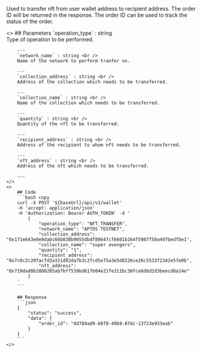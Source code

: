 
Used to transfer nft from user wallet address to recipient address. The order ID will be returned in the response. The order ID can be used to track the status of the order.

<ColumnLayout>
    <>
        ## Parameters
        `operation_type` : string <br />
        Type of operation to be performed.

        ---
        `network_name` : string <br />
        Name of the network to perform tranfer on.

        ---
        `collection_address` : string <br />
        Address of the collection which needs to be transferred.

        ---
        `collection_name` : string <br />
        Name of the collection which needs to be transferred.

        ---
        `quantity` : string <br />
        Quantity of the nft to be transferred.

        ---
        `recipient_address` : string <br />
        Address of the recipient to whom nft needs to be transferred.

        ---
        `nft_address` : string <br />
        Address of the nft which needs to be transferred.

        ---
    </>
    <>
        ## Code
        ```bash copy
        curl -X POST '${baseUrl}/api/v1/wallet' 
        -H 'accept: application/json' 
        -H 'Authorization: Bearer AUTH_TOKEN' -d '
            {
                "operation_type": "NFT_TRANSFER",
                "network_name": "APTOS TESTNET",
                "collection_address": "0x171e643e8e8dabc66b838b9055dbdf88647cf6601b164f5987f50a497bedfbe1",
                "collection_name": "super avengers",
                "quantity": "1",
                "recipient_address": "0x7c0c2c20facfd3a321d82da7b3c2fcd5e75a3e5d8226ce26c5533f2342e57e0b",
                "nft_address": "0x719dad0b2800205ab7bff539bd617b04e21fe311bc30fce6d6d2d3beecd8a14e"
            }
        '
        ```

        ## Response
        ```json
        {
            "status": "success",
            "data": {
                "order_id": "dd784ad9-68f8-49b9-87dc-13723e933eab"
            }
        }
        ```
    </>
</ColumnLayout>